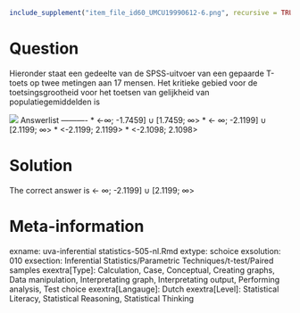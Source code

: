 ```r
include_supplement("item_file_id60_UMCU19990612-6.png", recursive = TRUE)
```
Question
========

Hieronder staat een gedeelte van de SPSS-uitvoer van een gepaarde T-toets op twee metingen aan 17 mensen. Het kritieke gebied voor de toetsingsgrootheid voor het toetsen van gelijkheid van populatiegemiddelden is



![](item_file_id60_UMCU19990612-6.png)
Answerlist
----------
* &lt;-&#8734;; -1.7459] &#8746; [1.7459; &#8734;&gt;
* &lt;- &#8734;; -2.1199] &#8746; [2.1199; &#8734;&gt;
* &lt;-2.1199; 2.1199&gt;
* &lt;-2.1098; 2.1098&gt;

Solution
========

The correct answer is  &lt;- &#8734;; -2.1199] &#8746; [2.1199; &#8734;&gt;

Meta-information
================
exname: uva-inferential statistics-505-nl.Rmd
extype: schoice
exsolution: 010
exsection: Inferential Statistics/Parametric Techniques/t-test/Paired samples
exextra[Type]: Calculation, Case, Conceptual, Creating graphs, Data manipulation, Interpretating graph, Interpretating output, Performing analysis, Test choice
exextra[Langauge]: Dutch
exextra[Level]: Statistical Literacy, Statistical Reasoning, Statistical Thinking
